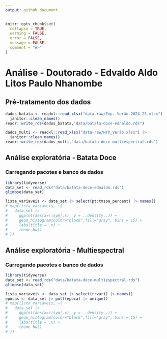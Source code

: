```yaml
---
output: github_document
---
```


<!-- README.md is generated from README.Rmd. Please edit that file -->

```r
knitr::opts_chunk$set(
  collapse = TRUE,
  warning = FALSE,
  error = FALSE,
  message = FALSE,
  comment = "#>"
)
```

# Análise - Doutorado - Edvaldo Aldo Litos Paulo Nhanombe


## Pré-tratamento dos dados
```r
dados_batata <- readxl::read_xlsx("data-raw/Exp. Verão-2024_25.xlsx") |> 
  janitor::clean_names()
readr::write_rds(dados_batata,"data/batata-doce-ednaldo.rds")

dados_multi <- readxl::read_xlsx("data-raw/HTP_Verão.xlsx") |> 
  janitor::clean_names()
readr::write_rds(dados_multi,"data/batata-doce-multiespectral.rds")
```



## Análise exploratória - Batata Doce

### Carregando pacotes e banco de dados

```r
library(tidyverse)
data_set <- read_rds("data/batata-doce-ednaldo.rds")
glimpse(data_set)
```

```r
lista_variaveis <- data_set |> select(pt:tmspa_percent) |> names()
# map(lista_variaveis, ~{
#   data_set |> 
#     ggplot(aes(x=!!sym(.x), y = ..density..)) +
#     geom_histogram(color="black",fill="gray", bins = 15) +
#     labs(title = .x) +
#     theme_bw()
# })
```

<!--
### Análise de resíduos - Pré-supostos da ANOVA

```r
map(lista_variaveis, ~{
  print("========================")
  print(.x)
  print("========================")
  y <- data_set |> pull(!!sym(.x))
  trat <- data_set |> pull(designacao) |> as_factor()
  bloco <- data_set |> pull(bloco) |> as_factor()
  mod <- aov(y ~ trat + bloco)
  print(anova(mod))
  rs <- rstudent(mod)
  yp <- predict(mod)
  sw_test <- shapiro.test(rs)
  sw_test <- round(sw_test$p.value,5)
  print(
    as_tibble(rs) |> 
      ggplot(aes(rs)) +
      geom_histogram(bins=14,color="black",fill="aquamarine4") +
      labs(title = .x,
           subtitle = paste("Shapiro-Wilk - p-valor: ",sw_test)) +
      theme_bw()
  )
  df_aux <- data_set |> 
    select(designacao, bloco,!!sym(.x)) |> 
    add_column(rs,yp)  |> 
    filter(rs > 3 | rs < -3)
    # arrange(rs)
  if(nrow(df_aux) != 0) print(df_aux)
  levene_teste <- lawstat::levene.test(y,trat)
  levene_teste <- round(levene_teste$p.value,5)
  box_plot <- data_set |> 
      group_by(designacao) |> 
      mutate(
        y_mean = median(!!sym(.x),na.rm=TRUE),
        designacao = as_factor(designacao))  |>
      ungroup() |> 
      mutate(designacao = designacao |>  fct_reorder(y_mean)) |> 
      ggplot(aes(x=as_factor(designacao),y=!!sym(.x),
             fill=as_factor(designacao))) +
      geom_boxplot() +
      scale_fill_viridis_d(option = "magma") +
      theme_bw()+
      labs(x="Designacao",
           title =  paste("Levene test - p-valor: ",levene_teste))
  
  print(
    box_plot
  )
  print(cat("\n"))
})
```

-->

## Análise exploratória - Multiespectral

### Carregando pacotes e banco de dados

```r
library(tidyverse)
data_set <- read_rds("data/batata-doce-multiespectral.rds")
glimpse(data_set)
```

```r
lista_variaveis <- data_set |> select(r:vari) |> names()
epocas <- data_set |> pull(epoca) |> unique()
# map(lista_variaveis, ~{
#   data_set |> 
#     ggplot(aes(x=!!sym(.x), y = ..density..)) +
#     geom_histogram(color="black",fill="gray", bins = 15) +
#     labs(title = .x) +
#     theme_bw()
# })
```

<!--

### Análise de resíduos - Pré-supostos da ANOVA

```r
for(i in seq_along(lista_variaveis)){
  for(j in seq_along(epocas)){
    print("========================")
    print(paste(lista_variaveis[i]," Época: ",epocas[j]))
    print("========================")
    y <- data_set |> filter(epoca == epocas[j]) |> pull(lista_variaveis[i])
    trat <- data_set |> filter(epoca ==epocas[j])|> pull(designacao) |> as_factor()
    bloco <- data_set |> filter(epoca == epocas[j]) |> pull(rep) |> as_factor()
    mod <- aov(y ~ trat + bloco)
    print(anova(mod))
    rs <- rstudent(mod)
    yp <- predict(mod)
    sw_test <- shapiro.test(rs)
    sw_test <- round(sw_test$p.value,5)
    print(
      as_tibble(rs) |> 
        ggplot(aes(rs)) +
        geom_histogram(bins=14,color="black",fill="aquamarine4") +
        labs(title = paste(lista_variaveis[i]," Época: ",epocas[j]),
             subtitle = paste("Shapiro-Wilk - p-valor: ",sw_test)) +
        theme_bw()
    )
    df_aux <- data_set |> 
      filter(epoca == epocas[j]) |> 
      select(designacao, rep,lista_variaveis[i]) |> 
      add_column(rs,yp)  |> 
      filter(rs > 3 | rs < -3)
    # arrange(rs)
    if(nrow(df_aux) != 0) print(df_aux)
    levene_teste <- lawstat::levene.test(y,trat)
    levene_teste <- round(levene_teste$p.value,5)
    box_plot <- data_set |> 
      filter(epoca == epocas[j]) |> 
      group_by(designacao) |> 
      mutate(
        y_mean = median(!!sym(lista_variaveis[i]),na.rm=TRUE),
        designacao = as_factor(designacao))  |>
      ungroup() |> 
      mutate(designacao = designacao |>  fct_reorder(y_mean)) |> 
      ggplot(aes(x=as_factor(designacao),y=!!sym(lista_variaveis[i]),
                 fill=as_factor(designacao))) +
      geom_boxplot() +
      scale_fill_viridis_d(option = "magma") +
      theme_bw()+
      labs(x="Designacao",
           title =  paste("Levene test - p-valor: ",levene_teste))
    
    print(
      box_plot
    )
    print(cat("\n"))
  }
}
```
-->
